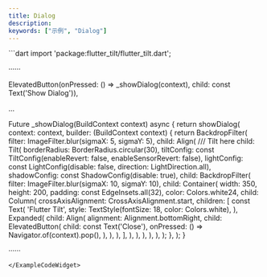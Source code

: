 ```yaml
---
title: Dialog
description:
keywords: ["示例", "Dialog"]
---
```


<ExampleCodeWidget name="Dialog" height={650}>
```dart
import 'package:flutter_tilt/flutter_tilt.dart';

······

ElevatedButton(onPressed: () => _showDialog(context), child: const Text('Show Dialog')),

...

Future<void> _showDialog(BuildContext context) async {
  return showDialog<void>(
    context: context,
    builder: (BuildContext context) {
      return BackdropFilter(
        filter: ImageFilter.blur(sigmaX: 5, sigmaY: 5),
        child: Align(
          /// Tilt here
          child: Tilt(
            borderRadius: BorderRadius.circular(30),
            tiltConfig: const TiltConfig(enableRevert: false, enableSensorRevert: false),
            lightConfig: const LightConfig(disable: false, direction: LightDirection.all),
            shadowConfig: const ShadowConfig(disable: true),
            child: BackdropFilter(
              filter: ImageFilter.blur(sigmaX: 10, sigmaY: 10),
              child: Container(
                width: 350,
                height: 200,
                padding: const EdgeInsets.all(32),
                color: Colors.white24,
                child: Column(
                  crossAxisAlignment: CrossAxisAlignment.start,
                  children: [
                    const Text(
                      'Flutter Tilt',
                      style: TextStyle(fontSize: 18, color: Colors.white),
                    ),
                    Expanded(
                      child: Align(
                        alignment: Alignment.bottomRight,
                        child: ElevatedButton(
                          child: const Text('Close'),
                          onPressed: () => Navigator.of(context).pop(),
                        ),
                      ),
                    ),
                  ],
                ),
              ),
            ),
          ),
        ),
      );
    },
  );
}

······
```
</ExampleCodeWidget>
